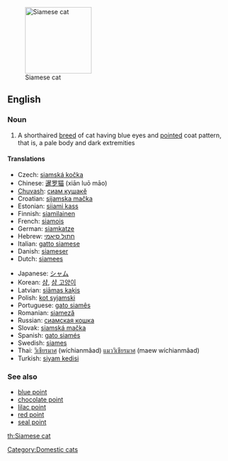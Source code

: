[[Image:Niobe050905-Siamese Cat.jpeg|thumb|right|150px|Siamese cat]]
==English==

===Noun===
{{en-noun|sg=[[Siamese]] [[cat]]}}

# A shorthaired [[breed]] of cat having blue eyes and [[pointed]] coat pattern, that is, a pale body and dark extremities

====Translations====
{{trans-top|mammal}}
*Czech: [[siamská kočka]]
*Chinese: [[暹罗猫]] (xiān luō māo)
*[[Chuvash]]: [[cиам кушакĕ]]
*Croatian: [[sijamska mačka]]
*Estonian: [[siiami kass]]
*Finnish: [[siamilainen]]
*French: [[siamois]]
*German: [[siamkatze]]
*Hebrew: [[חתול סיאמי]]
*Italian: [[gatto siamese]]
*Danish: [[siameser]]
*Dutch: [[siamees]]
{{trans-mid}}
*Japanese: [[シャム]]
*Korean: [[샴]], [[샴 고양이]]
*Latvian: [[siāmas kaķis]]
*Polish: [[kot syjamski]]
*Portuguese: [[gato siamês]]
*Romanian: [[siameză]]
*Russian: [[сиамская кошка]]
*Slovak: [[siamská mačka]]
*Spanish: [[gato siamés]]
*Swedish: [[siames]]
*Thai: [[วิเชียรมาศ]] (wíchianmâad) [[แมววิเชียรมาศ]] (maew wíchianmâad)
*Turkish: [[siyam kedisi]]
{{trans-bottom}}

===See also===
{{wikipedia|Siamese (cat)}}
{{commonscat|Siamese cats}}
*[[blue point]]
*[[chocolate point]]
*[[lilac point]]
*[[red point]]
*[[seal point]]

[[Category:Domestic cats]]

[[th:Siamese cat]]